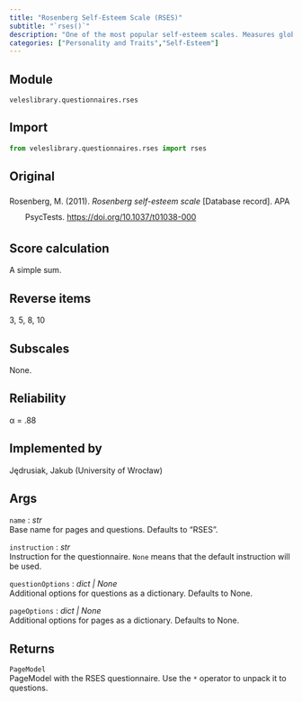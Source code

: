 ```yaml
---
title: "Rosenberg Self-Esteem Scale (RSES)"
subtitle: "`rses()`"
description: "One of the most popular self-esteem scales. Measures global self-esteem."
categories: ["Personality and Traits","Self-Esteem"]
---
```


## Module
`veleslibrary.questionnaires.rses`

## Import
``` python
from veleslibrary.questionnaires.rses import rses
```

## Original
<div class="csl-bib-body" style="line-height: 2; margin-left: 2em; text-indent:-2em;">
  <div class="csl-entry">Rosenberg, M. (2011). <i>Rosenberg self-esteem scale</i> [Database record]. APA PsycTests. <https://doi.org/10.1037/t01038-000></div>
</div>

## Score calculation
A simple sum.

## Reverse items
3, 5, 8, 10

## Subscales
None.

## Reliability
α = .88

## Implemented by
Jędrusiak, Jakub (University of Wrocław)

## Args
`name` : *str*<br>
Base name for pages and questions. Defaults to "RSES".

`instruction` : *str*<br>
Instruction for the questionnaire. `None` means that the default instruction will be used.

`questionOptions` : *dict | None*<br>
Additional options for questions as a dictionary. Defaults to None.

`pageOptions` : *dict | None*<br>
Additional options for pages as a dictionary. Defaults to None.

## Returns
`PageModel`<br>
PageModel with the RSES questionnaire. Use the `*` operator to unpack it to questions.